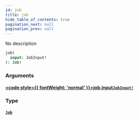 ```yaml
---
id: job
title: job
hide_table_of_contents: true
pagination_next: null
pagination_prev: null
---
```








No description

```graphql
job(
  input: JobInput!
): Job!
```


### Arguments

#### [<code style={{ fontWeight: 'normal' }}>job.<b>input</b></code>](#)<Bullet />[`JobInput!`](/inputs/job-input) <Badge class="secondary" text="non-null"/> <Badge class="secondary" text="input"/>
> 
> 

### Type

#### [`Job`](/objects/job) <Badge class="secondary" text="object"/>
> 
> 





